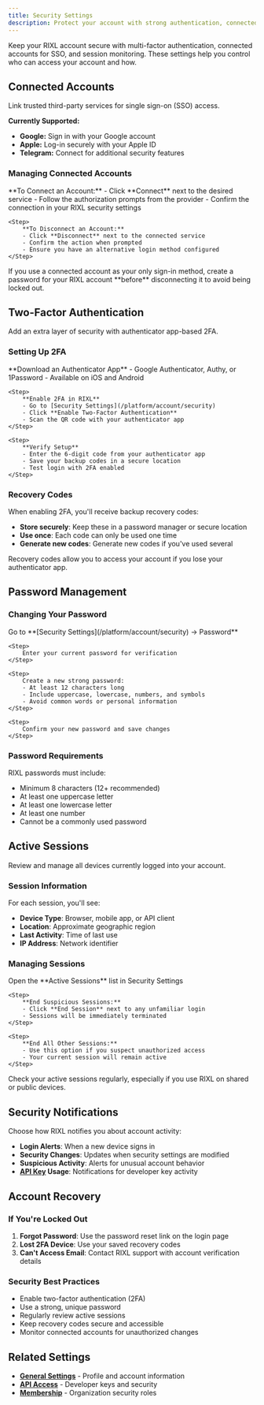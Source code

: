 ```yaml
---
title: Security Settings
description: Protect your account with strong authentication, connected accounts, and active monitoring.
---
```



Keep your RIXL account secure with multi-factor authentication, connected accounts for SSO, and session monitoring.
These settings help you control who can access your account and how.

## Connected Accounts

Link trusted third-party services for single sign-on (SSO) access.

**Currently Supported:**
- **Google:** Sign in with your Google account
- **Apple:** Log-in securely with your Apple ID  
- **Telegram:** Connect for additional security features

### Managing Connected Accounts

<Steps>
    <Step>
        **To Connect an Account:**
        - Click **Connect** next to the desired service
        - Follow the authorization prompts from the provider
        - Confirm the connection in your RIXL security settings
    </Step>

    <Step>
        **To Disconnect an Account:**
        - Click **Disconnect** next to the connected service
        - Confirm the action when prompted
        - Ensure you have an alternative login method configured
    </Step>
</Steps>

<Callout type="warn" title="Before Disconnecting">
If you use a connected account as your only sign-in method, create a password for your RIXL account **before** disconnecting it to avoid being locked out.
</Callout>

## Two-Factor Authentication

Add an extra layer of security with authenticator app-based 2FA.

### Setting Up 2FA

<Steps>
    <Step>
        **Download an Authenticator App**
        - Google Authenticator, Authy, or 1Password
        - Available on iOS and Android
    </Step>

    <Step>
        **Enable 2FA in RIXL**
        - Go to [Security Settings](/platform/account/security)
        - Click **Enable Two-Factor Authentication**
        - Scan the QR code with your authenticator app
    </Step>

    <Step>
        **Verify Setup**
        - Enter the 6-digit code from your authenticator app
        - Save your backup codes in a secure location
        - Test login with 2FA enabled
    </Step>
</Steps>

### Recovery Codes

When enabling 2FA, you'll receive backup recovery codes:

- **Store securely**: Keep these in a password manager or secure location
- **Use once**: Each code can only be used one time
- **Generate new codes**: Generate new codes if you've used several

<Callout type="info">
Recovery codes allow you to access your account if you lose your authenticator app.
</Callout>

## Password Management

### Changing Your Password

<Steps>
    <Step>
        Go to **[Security Settings](/platform/account/security) → Password**
    </Step>

    <Step>
        Enter your current password for verification
    </Step>

    <Step>
        Create a new strong password:
        - At least 12 characters long
        - Include uppercase, lowercase, numbers, and symbols
        - Avoid common words or personal information
    </Step>

    <Step>
        Confirm your new password and save changes
    </Step>
</Steps>

### Password Requirements

RIXL passwords must include:
- Minimum 8 characters (12+ recommended)
- At least one uppercase letter
- At least one lowercase letter  
- At least one number
- Cannot be a commonly used password

## Active Sessions

Review and manage all devices currently logged into your account.

### Session Information

For each session, you'll see:  
- **Device Type**: Browser, mobile app, or API client  
- **Location**: Approximate geographic region  
- **Last Activity**: Time of last use  
- **IP Address**: Network identifier

### Managing Sessions

<Steps>
    <Step>
        Open the **Active Sessions** list in Security Settings
    </Step>

    <Step>
        **End Suspicious Sessions:**
        - Click **End Session** next to any unfamiliar login
        - Sessions will be immediately terminated
    </Step>

    <Step>
        **End All Other Sessions:**
        - Use this option if you suspect unauthorized access
        - Your current session will remain active
    </Step>
</Steps>

<Callout type="tip">
Check your active sessions regularly, especially if you use RIXL on shared or public devices.
</Callout>

## Security Notifications

Choose how RIXL notifies you about account activity:

- **Login Alerts**: When a new device signs in
- **Security Changes**: Updates when security settings are modified
- **Suspicious Activity**: Alerts for unusual account behavior
- **[API Key](/platform/account/api-access) Usage**: Notifications for developer key activity

## Account Recovery

### If You're Locked Out

1. **Forgot Password**: Use the password reset link on the login page
2. **Lost 2FA Device**: Use your saved recovery codes
3. **Can't Access Email**: Contact RIXL support with account verification details

### Security Best Practices

- Enable two-factor authentication (2FA)
- Use a strong, unique password
- Regularly review active sessions
- Keep recovery codes secure and accessible
- Monitor connected accounts for unauthorized changes

## Related Settings

- **[General Settings](/platform/account/general-settings)** - Profile and account information
- **[API Access](/platform/account/api-access)** - Developer keys and security
- **[Membership](/platform/account/membership)** - Organization security roles